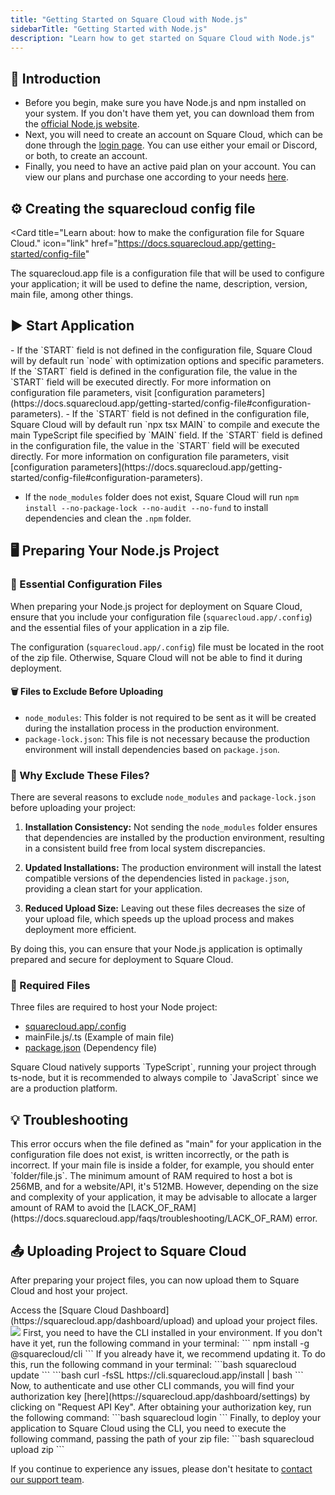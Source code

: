 ```yaml
---
title: "Getting Started on Square Cloud with Node.js"
sidebarTitle: "Getting Started with Node.js"
description: "Learn how to get started on Square Cloud with Node.js"
---
```


## 🚀 Introduction

- Before you begin, make sure you have Node.js and npm installed on your system. If you don't have them yet, you can download them from the [official Node.js website](https://nodejs.org/).
- Next, you will need to create an account on Square Cloud, which can be done through the [login page](https://squarecloud.app/login). You can use either your email or Discord, or both, to create an account.
- Finally, you need to have an active paid plan on your account. You can view our plans and purchase one according to your needs [here](https://squarecloud.app/plans).

## ⚙️ Creating the squarecloud config file

<Card
  title="Learn about: how to make the configuration file for Square Cloud."
  icon="link"
  href="https://docs.squarecloud.app/getting-started/config-file"
>
  The squarecloud.app file is a configuration file that will be used to
  configure your application; it will be used to define the name, description,
  version, main file, among other things.
</Card>

## ▶️ Start Application

<Tabs>
  <Tab title="Javascript">
    - If the `START` field is not defined in the configuration file, Square Cloud will by default run `node` with optimization options and specific parameters. If the `START` field is defined in the configuration file, the value in the `START` field will be executed directly. For more information on configuration file parameters, visit [configuration parameters](https://docs.squarecloud.app/getting-started/config-file#configuration-parameters).
  </Tab>
  <Tab title="Typescript">
    - If the `START` field is not defined in the configuration file, Square Cloud will by default run `npx tsx MAIN` to compile and execute the main TypeScript file specified by `MAIN` field. If the `START` field is defined in the configuration file, the value in the `START` field will be executed directly. For more information on configuration file parameters, visit [configuration parameters](https://docs.squarecloud.app/getting-started/config-file#configuration-parameters).
  </Tab>
</Tabs>

- If the `node_modules` folder does not exist, Square Cloud will run `npm install --no-package-lock --no-audit --no-fund` to install dependencies and clean the `.npm` folder.

## 🖥️ Preparing Your Node.js Project

### 📁 Essential Configuration Files

When preparing your Node.js project for deployment on Square Cloud, ensure that you include your configuration file (`squarecloud.app/.config`) and the essential files of your application in a zip file.

<Warning>The configuration (`squarecloud.app/.config`) file must be located in the root of the zip file. Otherwise, Square Cloud will not be able to find it during deployment.</Warning>

#### 🗑️ Files to Exclude Before Uploading

- `node_modules`: This folder is not required to be sent as it will be created during the installation process in the production environment.
- `package-lock.json`: This file is not necessary because the production environment will install dependencies based on `package.json`.

### 🤔 Why Exclude These Files?

There are several reasons to exclude `node_modules` and `package-lock.json` before uploading your project:

1. **Installation Consistency:** Not sending the `node_modules` folder ensures that dependencies are installed by the production environment, resulting in a consistent build free from local system discrepancies.

2. **Updated Installations:** The production environment will install the latest compatible versions of the dependencies listed in `package.json`, providing a clean start for your application.

3. **Reduced Upload Size:** Leaving out these files decreases the size of your upload file, which speeds up the upload process and makes deployment more efficient.

By doing this, you can ensure that your Node.js application is optimally prepared and secure for deployment to Square Cloud.

### 📄 Required Files

Three files are required to host your Node project:

- [squarecloud.app/.config](/getting-started/config-file)
- mainFile.js/.ts (Example of main file)
- [package.json](./how-to-create-your-package-json.mdx) (Dependency file)

<Note>
  Square Cloud natively supports `TypeScript`, running your project through
  ts-node, but it is recommended to always compile to `JavaScript` since we are
  a production platform.
</Note>

## 💡 Troubleshooting

<AccordionGroup>
  <Accordion
    title="The main file is invalid or corrupted"
    icon="file"
    iconType="solid"
  >
    This error occurs when the file defined as "main" for your application in
    the configuration file does not exist, is written incorrectly, or the path
    is incorrect. If your main file is inside a folder, for example, you should
    enter `folder/file.js`.
  </Accordion>
  <Accordion title="Bad Memory" icon="memory" iconType="solid">
    The minimum amount of RAM required to host a bot is 256MB, and for a
    website/API, it's 512MB. However, depending on the size and complexity of
    your application, it may be advisable to allocate a larger amount of RAM to
    avoid the
    [LACK_OF_RAM](https://docs.squarecloud.app/faqs/troubleshooting/LACK_OF_RAM)
    error.
  </Accordion>
</AccordionGroup>

## 📤 Uploading Project to Square Cloud

After preparing your project files, you can now upload them to Square Cloud and host your project.

<Tabs>
  <Tab title="Dashboard Upload">
    Access the [Square Cloud
    Dashboard](https://squarecloud.app/dashboard/upload) and upload your project
    files.
    <Frame>
      <img src="/images/uploading.gif" style={{ borderRadius: "0.2rem" }} />
    </Frame>
  </Tab>
  <Tab title="CLI Upload">
    <Steps>
      <Step title="First Step">
        First, you need to have the CLI installed in your environment. If you
        don't have it yet, run the following command in your terminal:
        ```
        npm install -g @squarecloud/cli
        ```
        If you already have it, we recommend updating it. To do this, run the following command in your terminal:
        <Tabs>
          <Tab title="Windows">
            ```bash
            squarecloud update
            ```
          </Tab>
          <Tab title="Linux, macOS, and WSL">
            ```bash
            curl -fsSL https://cli.squarecloud.app/install | bash
            ```
          </Tab>
        </Tabs>
      </Step>
      <Step title="Second Step">
        Now, to authenticate and use other CLI commands, you will find your
        authorization key [here](https://squarecloud.app/dashboard/settings) by clicking on
        "Request API Key". After obtaining your authorization key, run the
        following command: 
        ```bash 
        squarecloud login
        ```
      </Step>
      <Step title="Third Step">
        Finally, to deploy your application to Square Cloud using the CLI, you
        need to execute the following command, passing the path of your zip
        file: 
        ```bash 
        squarecloud upload zip
        ```
      </Step>
    </Steps>
  </Tab>
</Tabs>

If you continue to experience any issues, please don't hesitate to [contact our support team](/company/support).